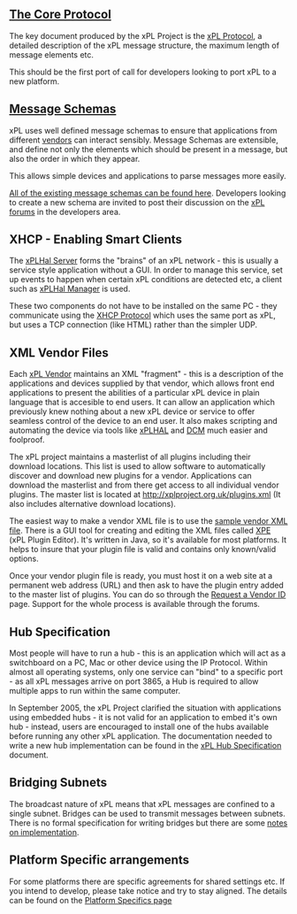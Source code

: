 == [[XPL Specification Document|The Core Protocol]] ==

The key document produced by the xPL Project is the [[xPL_Core_Protocol.mediawiki|xPL Protocol]], a detailed description of the xPL message structure, the maximum length of message elements etc.

This should be the first port of call for developers looking to port xPL to a new platform.

== [[xPL Message Schema|Message Schemas]] ==

xPL uses well defined message schemas to ensure that applications from different [[xPL Vendors|vendors]] can interact sensibly. Message Schemas are extensible, and define not only the elements which should be present in a message, but also the order in which they appear. 

This allows simple devices and applications to parse messages more easily.

[[Schemas|All of the existing message schemas can be found here]]. Developers looking to create a new schema are invited to post their discussion on the [http://www.xpl-home.org/forums xPL forums] in the developers area.

== XHCP - Enabling Smart Clients ==

The [[xPLHal Server]] forms the "brains" of an xPL network - this is usually a service style application without a GUI. In order to manage this service, set up events to happen when certain xPL conditions are detected etc, a client such as [[xPLHal Manager]] is used.

These two components do not have to be installed on the same PC - they communicate using the [[XHCP Protocol]] which uses the same port as xPL, but uses a TCP connection (like HTML) rather than the simpler UDP.

== XML Vendor Files ==

Each [[xPL Vendors|xPL Vendor]] maintains an XML "fragment" - this is a description of the applications and devices supplied by that vendor, which allows front end applications to present the abilities of a particular xPL device in plain language that is accesible to end users.  It can allow an application which previously knew nothing about a new xPL device or service to offer seamless control of the device to an end user.  It also makes scripting and automating the device via tools like [[ xPLHAL ]] and [http://www.xPL4Java.org/xPL4Java DCM] much easier and foolproof.

The xPL project maintains a masterlist of all plugins including their download locations. This list is used to allow software to automatically discover and download new plugins for a vendor. Applications can download the masterlist and from there get access to all individual vendor plugins. The master list is located at http://xplproject.org.uk/plugins.xml (It also includes alternative download locations).

The easiest way to make a vendor XML file is to use the [[sample vendor XML file]].  There is a GUI tool for creating and editing the XML files called [http://www.xpl4java.org/xPL4Java/ XPE] (xPL Plugin Editor).  It's written in Java, so it's available for most platforms.  It helps to insure that your plugin file is valid and contains only known/valid options.

Once your vendor plugin file is ready, you must host it on a web site at a permanent web address (URL) and then ask to have the plugin entry added to the master list of plugins.  You can do so through the [http://xplproject.org.uk/newvendor/index.php Request a Vendor ID] page. Support for the whole process is available through the forums.

== Hub Specification ==

Most people will have to run a hub - this is an application which will act as a switchboard on a PC, Mac or other device using the IP Protocol. Within almost all operating systems, only one service can "bind" to a specific port - as all xPL messages arrive on port 3865, a Hub is required to allow multiple apps to run within the same computer.

In September 2005, the xPL Project clarified the situation with applications using embedded hubs - it is not valid for an application to embed it's own hub - instead, users are encouraged to install one of the hubs available before running any other xPL application. The documentation needed to write a new hub implementation can be found in the [[XPL hubs specification|xPL Hub Specification]] document.

== Bridging Subnets ==

The broadcast nature of xPL means that xPL messages are confined to a single subnet.  Bridges can be used to transmit messages between subnets.  There is no formal specification for writing bridges but there are some [[Notes On Bridge Implementation|notes on implementation]].

== Platform Specific arrangements ==

For some platforms there are specific agreements for shared settings etc. If you intend to develop, please take notice and try to stay aligned. The details can be found on the [[PlatformSpecifics|Platform Specifics page]]

